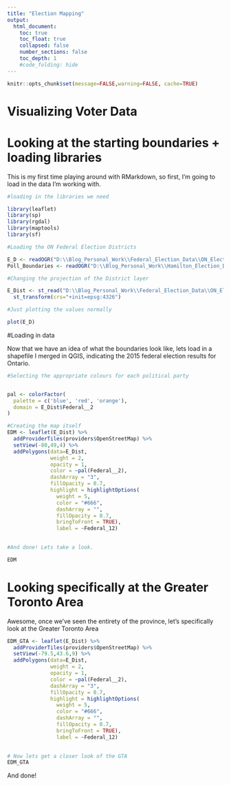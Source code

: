 ```yaml
---
title: "Election Mapping"
output:
  html_document:
    toc: true
    toc_float: true
    collapsed: false
    number_sections: false
    toc_depth: 1
    #code_folding: hide
---
```


```r
knitr::opts_chunk$set(message=FALSE,warning=FALSE, cache=TRUE)
```
# Visualizing Voter Data

# Looking at the starting boundaries + loading libraries

This is my first time playing around with RMarkdown, so first, I'm going to load in the data I'm working with. 

```r

#loading in the libraries we need

library(leaflet)
library(sp)
library(rgdal)
library(maptools)
library(sf)

#Loading the ON Federal Election Districts 

E_D <- readOGR("D:\\Blog_Personal_Work\\Federal_Election_Data\\ON_Electoral_Divisions.shp")
Poll_Boundaries <- readOGR("D:\\Blog_Personal_Work\\Hamilton_Election_Data\\Election_Poll_Boundaries\\Election_Poll_Boundaries.shp")

#Changing the projection of the District layer

E_Dist <- st_read("D:\\Blog_Personal_Work\\Federal_Election_Data\\ON_Electoral_Divisions.shp") %>% 
  st_transform(crs="+init=epsg:4326")

#Just plotting the values normally

plot(E_D)

```

#Loading in data

Now that we have an idea of what the boundaries look like, lets load in a shapefile I merged in QGIS, indicating the 2015 federal election results for Ontario.

```r

#Selecting the appropriate colours for each political party 


pal <- colorFactor(
  palette = c('blue', 'red', 'orange'),
  domain = E_Dist$Federal__2
)

#Creating the map itself 
EDM <- leaflet(E_Dist) %>% 
  addProviderTiles(providers$OpenStreetMap) %>%
  setView(-80,49,4) %>%
  addPolygons(data=E_Dist,
              weight = 2,
              opacity = 1,
              color = ~pal(Federal__2),
              dashArray = "3",
              fillOpacity = 0.7,
              highlight = highlightOptions(
                weight = 5,
                color = "#666",
                dashArray = "",
                fillOpacity = 0.7,
                bringToFront = TRUE),
                label = ~Federal_12)
                

#And done! Lets take a look. 

EDM
```


# Looking specifically at the Greater Toronto Area

Awesome, once we've seen the entirety of the province, let's specifically look at the Greater Toronto Area

```R
EDM_GTA <- leaflet(E_Dist) %>% 
  addProviderTiles(providers$OpenStreetMap) %>%
  setView(-79.5,43.6,9) %>%
  addPolygons(data=E_Dist,
              weight = 2,
              opacity = 1,
              color = ~pal(Federal__2),
              dashArray = "3",
              fillOpacity = 0.7,
              highlight = highlightOptions(
                weight = 5,
                color = "#666",
                dashArray = "",
                fillOpacity = 0.7,
                bringToFront = TRUE),
                label = ~Federal_12)
                

# Now lets get a closer look of the GTA 
EDM_GTA


```

And done! 


